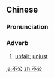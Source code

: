 ==Chinese==
{{zh-forms}}

===Pronunciation===
{{zh-pron
|m=不gōng
|c=bat1 gung1
|cat=a
}}

===Adverb===
{{zh-adv}}

# [[unfair]]; [[unjust]]

{{zh-cat|Advanced}}

[[ja:不公]]
[[zh:不公]]